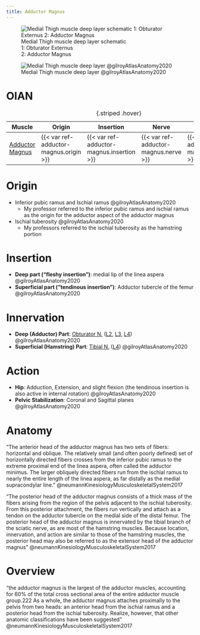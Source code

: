 ```yaml
---
title: Adductor Magnus
---
```


:::{layout-ncol="3"}

![Medial Thigh muscle deep layer schematic </br> 1: Obturator Externus </br> 2: Adductor Magnus](/The Archive/Anatomy/Skeletal Muscles/Lower limb muscles/Thigh Muscles/Medial Thigh Muscles/images/gilroyatlas fig31.23 medial thigh deep layer schematic.png)

![Medial Thigh muscle deep layer @gilroyAtlasAnatomy2020](/The Archive/Anatomy/Skeletal Muscles/Lower limb muscles/Thigh Muscles/Medial Thigh Muscles/images/gilroyatlas fig31.23b medial thigh deep layer.png)

:::




# OIAN

| Muscle  | Origin | Insertion | Nerve | Action |
|------|--------|-------|----------|--------|
| [Adductor Magnus]({{< var ref-adductor-magnus.path >}}) | {{< var ref-adductor-magnus.origin >}} | {{< var ref-adductor-magnus.insertion >}} | {{< var ref-adductor-magnus.nerve >}} | {{< var ref-adductor-magnus.action >}} |
: {.striped .hover}

# Origin {#origin}

- Inferior pubic ramus and Ischial ramus @gilroyAtlasAnatomy2020
    - My professor referred to the inferior pubic ramus and ischial ramus as the origin for the adductor aspect of the adductor magnus
- Ischial tuberosity @gilroyAtlasAnatomy2020
    - My professors referred to the ischial tuberosity as the hamstring portion

# Insertion {#insertion}

- **Deep part (“fleshy insertion”)**: medial lip of the linea aspera @gilroyAtlasAnatomy2020
- **Superficial part (“tendinous insertion”)**: Adductor tubercle of the femur @gilroyAtlasAnatomy2020

# Innervation {#innervation}

- **Deep (Adductor) Part**: [Obturator N.]({{< var ref-obturator-nerve.path >}}) ([L2]({{< var ref-nerve-root.l2 >}}), [L3]({{< var ref-nerve-root.l3 >}}), [L4]({{< var ref-nerve-root.l4 >}})) @gilroyAtlasAnatomy2020
- **Superficial (Hamstring) Part**: [Tibial N.]({{< var ref-tibial-nerve.path >}}) ([L4]({{< var ref-nerve-root.l4 >}})) @gilroyAtlasAnatomy2020

# Action {#action}

- **Hip**: Adduction, Extension, and slight flexion (the tendinous insertion is also active in internal rotation) @gilroyAtlasAnatomy2020
- **Pelvic Stabilization**: Coronal and Sagittal planes @gilroyAtlasAnatomy2020



# Anatomy

“The anterior	 head	of	the	adductor	magnus has two sets of fibers: horizontal and oblique. The relatively small (and often poorly defined) set of horizontally directed fibers crosses from the inferior pubic ramus to the extreme proximal end of the linea aspera, often called the adductor minimus. The larger obliquely directed fibers run from the ischial ramus to nearly the entire length of the linea aspera, as far distally as the medial supracondylar line. ” @neumannKinesiologyMusculoskeletalSystem2017

“The posterior	 head	 of	 the	 adductor	 magnus consists of a thick mass of the fibers arising from the region of the pelvis adjacent to the ischial tuberosity. From this posterior attachment, the fibers run vertically and attach as a tendon on the adductor tubercle on the medial side of the distal femur. The posterior head of the adductor magnus is innervated by the tibial branch of the sciatic nerve, as are most of the hamstring muscles. Because location, innervation, and action are similar to those of the hamstring muscles, the posterior head may also be referred to as the extensor	 head of the adductor magnus” @neumannKinesiologyMusculoskeletalSystem2017

# Overview
“the adductor magnus is the largest of the adductor muscles, accounting for 60% of the total cross ­sectional area of the entire adductor muscle group.222 As a whole, the adductor magnus attaches proximally to the pelvis from two heads: an anterior head from the ischial ramus and a posterior head from the ischial tuberosity. Realize, however, that other anatomic classifications have been suggested” @neumannKinesiologyMusculoskeletalSystem2017 
